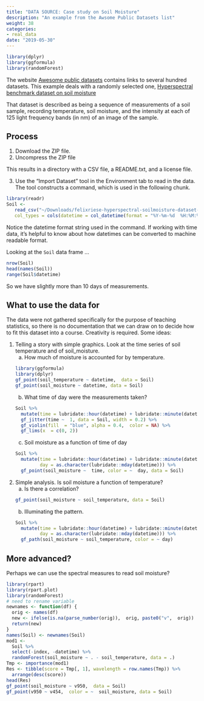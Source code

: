 ```yaml
---
title: "DATA SOURCE: Case study on Soil Moisture"
description: "An example from the Awsome Public Datasets list"
weight: 38
categories:
- real_data
date: "2019-05-30"
---
```


```r
library(dplyr)
library(ggformula)
library(randomForest)
```
 
The website [Awesome public datasets](https://github.com/awesomedata/awesome-public-datasets#readme) contains links to several hundred datasets.  This example deals with  a randomly selected one, [Hyperspectral benchmark dataset on soil moisture](https://zenodo.org/record/1227837#.XORqSlNKjOR)

That dataset is described as being a sequence of measurements of a soil sample, recording temperature, soil moisture, and the intensity at each of 125 light frequency bands (in nm) of  an image of the sample.

## Process

1. Download the ZIP file.
2. Uncompress the ZIP file

This results in a  directory with a CSV file, a README.txt, and a license file.

3. Use the "Import Dataset" tool in the Environment tab to read in  the data. The tool constructs a command, which is used in the following chunk.
```r
library(readr)
Soil <- 
   read_csv("~/Downloads/felixriese-hyperspectral-soilmoisture-dataset-657d5d0/soilmoisture_dataset.csv", 
   col_types = cols(datetime = col_datetime(format = "%Y-%m-%d  %H:%M:%S")))
```

Notice the datetime format string used in the command. If working with time data,  it's helpful to know about how datetimes can be converted to machine readable  format.

Looking at the `Soil` data  frame ...

```r
nrow(Soil)
head(names(Soil))
range(Soil$datetime)
```

So we  have slightly more  than 10 days of measurements.

## What  to use the data for

The data were not gathered specifically for the  purpose of teaching statistics, so there is no documentation  that we can draw on to decide how to  fit  this  dataset  into  a  course. Creativity is required. Some ideas:

1. Telling a story with simple graphics. Look at the time series of soil temperature  and of soil_moisture. 
     a. How much of  moisture is accounted for by temperature.
    ```r
library(ggformula)
library(dplyr)
gf_point(soil_temperature ~ datetime,  data = Soil)
gf_point(soil_moisture ~ datetime, data = Soil) 
```
    b. What time of day were the measurements taken?
    ```r
    Soil %>%
      mutate(time = lubridate::hour(datetime) + lubridate::minute(datetime) / 60) %>%
      gf_jitter(time ~  1, data = Soil, width = 0.2) %>%
      gf_violin(fill  = "blue", alpha = 0.4,  color = NA) %>%
      gf_lims(x  = c(0, 2))
```
    c. Soil moisture as a function of time of day
    ```r
    Soil %>% 
      mutate(time = lubridate::hour(datetime) + lubridate::minute(datetime) / 60,
             day = as.character(lubridate::mday(datetime))) %>%
      gf_point(soil_moisture ~  time, color = ~  day, data = Soil) 
    ```
    
2. Simple analysis. Is soil moisture a function  of temperature?
    a. Is there a correlation?
    ```r
gf_point(soil_moisture ~ soil_temperature, data = Soil)
```
    b. Illuminating the pattern.
    ```r
    Soil %>%
      mutate(time = lubridate::hour(datetime) + lubridate::minute(datetime) / 60,
             day = as.character(lubridate::mday(datetime))) %>%
      gf_path(soil_moisture ~ soil_temperature, color = ~ day)
    ```
    
## More advanced?

Perhaps we can use the spectral measures  to  read soil moisture?

```r
library(rpart)
library(rpart.plot)
library(randomForest)
# need to rename variable
newnames <- function(df) {
  orig <- names(df)
  new <- ifelse(is.na(parse_number(orig)),  orig, paste0("v",  orig))
  return(new)
}
names(Soil) <- newnames(Soil)
mod1 <-  
  Soil %>%
  select(-index, -datetime) %>%
  randomForest(soil_moisture ~ . - soil_temperature, data = .)
Tmp <- importance(mod1) 
Res <- tibble(score = Tmp[, 1], wavelength = row.names(Tmp)) %>%
  arrange(desc(score))
head(Res)
gf_point(soil_moisture ~ v950,  data = Soil)
gf_point(v950 ~ v454,  color = ~  soil_moisture, data = Soil)
```